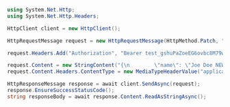 ```csharp
using System.Net.Http;
using System.Net.Http.Headers;

HttpClient client = new HttpClient();

HttpRequestMessage request = new HttpRequestMessage(HttpMethod.Patch, "https://api.callbell.eu/v1/contacts/414a6d692bd645ed803f2e7ce360d4c8");

request.Headers.Add("Authorization", "Bearer test_gshuPaZoeEG6ovbc8M79w0QyM");

request.Content = new StringContent("{\n        \"name\": \"Joe Doe NEW\",\n        \"custom_fields\": {\n          \"orderNumber\": 123,\n          \"zipCode\": \"98765430\"\n        }\n      }");
request.Content.Headers.ContentType = new MediaTypeHeaderValue("application/json");

HttpResponseMessage response = await client.SendAsync(request);
response.EnsureSuccessStatusCode();
string responseBody = await response.Content.ReadAsStringAsync();

```